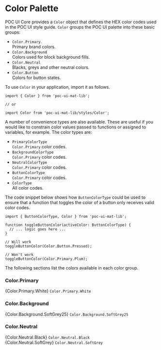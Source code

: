 

<style>{`
  h1.sbdocs-h1 {
    font-family: 'Mulish';
  }

  div.sbdocs-wrapper {
    padding: 20px;
  }

  div.swatch {
    display: flex;
    margin-bottom: 10px;
  }

  div.swatch > div:nth-of-type(1) {
    height: 25px;
    width: 25px;
  }

  div.swatch > div:nth-of-type(2) {
    font-size: 14px;
    line-height: 25px;
    padding-bottom: 10px;
    padding-left: 10px;
    vertical-align: middle;
  }

  div.primary-white {
    border: 1px solid ${ Color.Neutral.Slate };
    background-color: ${ Color.Primary.White };
  }


  div.background-softgrey25 {
    border: 1px solid ${ Color.Neutral.Slate };
    background-color: ${ Color.Background.SoftGrey25 };
  }
  div.nautral-black {
    background-color: ${ Color.Neutral.Black };
  }

  div.nautral-softgrey {
    border: 1px solid ${ Color.Neutral.Slate };
    background-color: ${ Color.Neutral.SoftGrey };
  }

`}</style>

<Meta title="Styles/Color Palette" />

# Color Palette

POC UI Core provides a `Color` object that defines the HEX color codes used in
the POC UI style guide. `Color` groups the POC UI palette into these basic
groups:
- `Color.Primary`.  
  Primary brand colors.
- `Color.Background`  
  Colors used for block background fills.
- `Color.Neutral`  
  Blacks, greys and other neutral colors.
- `Color.Button`  
  Colors for button states.

To use `Color` in your application, import it as follows.

```
import { Color } from 'poc-ui-mat-lib';

// or

import Color from 'poc-ui-mat-lib/styles/Color';
```

A number of convenience types are also available. These are useful if you would
like to constrain color values passed to functions or assigned to variables, for
example. The color types are:
- `PrimaryColorType`  
  `Color.Primary` color codes. 
- `BackgroundColorType`  
  `Color.Primary` color codes.
- `NeutralColorType`  
  `Color.Primary` color codes.
- `ButtonColorType`  
  `Color.Primary` color codes.
- `ColorType`  
  All color codes.

The code snippet below shows how `ButtonColorType` could be used to ensure that
a function that toggles the color of a button only receives valid color codes.
```
import { ButtonColorType, Color } from 'poc-ui-mat-lib';

function toggleButtonColor(activeColor: ButtonColorType) {
  // ... logic goes here ...
}

// Will work
toggleButtonColor(Color.Button.Pressed);

// Won't work
toggleButtonColor(Color.Primary.Plum);
```
The following sections list the colors available in each color group.

### Color.Primary


<div class="swatch">
  <div class="primary-white" />
  <div>{Color.Primary.White} <code>Color.Primary.White</code></div>
</div>

### Color.Background


<div class="swatch">
  <div class="background-softgrey25" />
  <div>{Color.Background.SoftGrey25} <code>Color.Background.SoftGrey25</code></div>
</div>

### Color.Neutral

<div class="swatch">
  <div class="nautral-black" />
  <div>{Color.Neutral.Black} <code>Color.Neutral.Black</code></div>
</div>

<div class="swatch">
  <div class="nautral-softgrey" />
  <div>{Color.Neutral.SoftGrey} <code>Color.Neutral.SoftGrey</code></div>
</div>